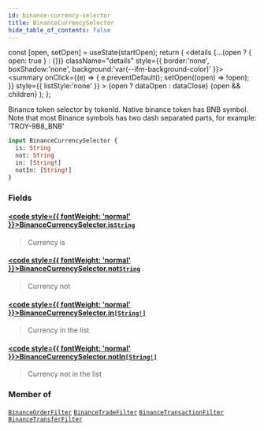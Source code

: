 ```yaml
---
id: binance-currency-selector
title: BinanceCurrencySelector
hide_table_of_contents: false
---
```







  const [open, setOpen] = useState(startOpen);
  return (
    <details {...(open ? { open: true } : {})} className="details" style={{ border:'none', boxShadow:'none', background:'var(--ifm-background-color)' }}>
      <summary
        onClick={(e) => {
          e.preventDefault();
          setOpen((open) => !open);
        }}
        style={{ listStyle:'none' }}
      >
      {open ? dataOpen : dataClose}
      </summary>
      {open && children}
    </details>
  );
};








Binance token selector by tokenId.
    Native binance token has BNB symbol.
    Note that most Binance symbols has two dash separated parts, for example: 'TROY-9B8_BNB'


```graphql
input BinanceCurrencySelector {
  is: String
  not: String
  in: [String!]
  notIn: [String!]
}
```




### Fields

#### [<code style={{ fontWeight: 'normal' }}>BinanceCurrencySelector.<b>is</b></code>](#)<Bullet />[`String`](/docs/graphql-reference/scalars/string) <Badge class="badge badge--secondary" text="scalar"/> 
> 
> 
> Currency is
> 

#### [<code style={{ fontWeight: 'normal' }}>BinanceCurrencySelector.<b>not</b></code>](#)<Bullet />[`String`](/docs/graphql-reference/scalars/string) <Badge class="badge badge--secondary" text="scalar"/> 
> 
> 
> Currency not
> 

#### [<code style={{ fontWeight: 'normal' }}>BinanceCurrencySelector.<b>in</b></code>](#)<Bullet />[`[String!]`](/docs/graphql-reference/scalars/string) <Badge class="badge badge--secondary" text="list"/> <Badge class="badge badge--secondary" text="scalar"/> 
> 
> 
> Currency in the list
> 

#### [<code style={{ fontWeight: 'normal' }}>BinanceCurrencySelector.<b>notIn</b></code>](#)<Bullet />[`[String!]`](/docs/graphql-reference/scalars/string) <Badge class="badge badge--secondary" text="list"/> <Badge class="badge badge--secondary" text="scalar"/> 
> 
> 
> Currency not in the list
> 



### Member of

[`BinanceOrderFilter`](/docs/graphql-reference/inputs/binance-order-filter)  <Badge class="secondary" text="input"/><Bullet />[`BinanceTradeFilter`](/docs/graphql-reference/inputs/binance-trade-filter)  <Badge class="secondary" text="input"/><Bullet />[`BinanceTransactionFilter`](/docs/graphql-reference/inputs/binance-transaction-filter)  <Badge class="secondary" text="input"/><Bullet />[`BinanceTransferFilter`](/docs/graphql-reference/inputs/binance-transfer-filter)  <Badge class="secondary" text="input"/>

